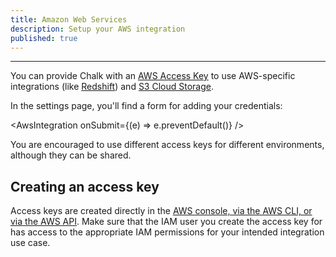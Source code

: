 ```yaml
---
title: Amazon Web Services
description: Setup your AWS integration
published: true
---
```



---

You can provide Chalk with an [AWS Access Key](https://docs.aws.amazon.com/IAM/latest/UserGuide/id_credentials_access-keys.html) to use AWS-specific integrations (like [Redshift](/docs/redshift)) and [S3 Cloud Storage](/docs/s3).

In the settings page, you'll find a form for adding your credentials:

<AwsIntegration onSubmit={(e) => e.preventDefault()} />

You are encouraged to use different access keys for different environments, although they can be shared.

## Creating an access key

Access keys are created directly in the [AWS console, via the AWS CLI, or via the AWS API](https://docs.aws.amazon.com/IAM/latest/UserGuide/id_credentials_access-keys.html#Using_CreateAccessKey). Make sure that the IAM user you create the access key for has access to the appropriate IAM permissions for your intended integration use case.
